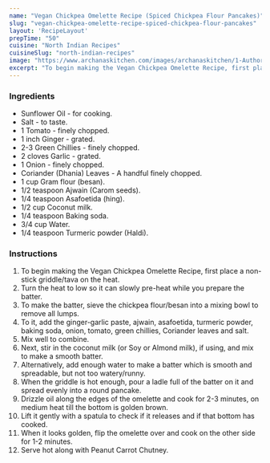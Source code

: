 ---
name: "Vegan Chickpea Omelette Recipe (Spiced Chickpea Flour Pancakes)"
slug: "vegan-chickpea-omelette-recipe-spiced-chickpea-flour-pancakes"
layout: 'RecipeLayout'
prepTime: "50"
cuisine: "North Indian Recipes"
cuisineSlug: "north-indian-recipes"
image: "https://www.archanaskitchen.com/images/archanaskitchen/1-Author/Madhuli_Ajay/Vegan_Chickpea_Omelette.jpg"
excerpt: "To begin making the Vegan Chickpea Omelette Recipe, first place a non-stick griddletava on the heat"
---

### Ingredients

- Sunflower Oil - for cooking.
- Salt - to taste.
- 1 Tomato - finely chopped.
- 1 inch Ginger - grated.
- 2-3 Green Chillies - finely chopped.
- 2 cloves Garlic - grated.
- 1 Onion - finely chopped.
- Coriander (Dhania) Leaves - A handful finely chopped.
- 1 cup Gram flour (besan).
- 1/2 teaspoon Ajwain (Carom seeds).
- 1/4 teaspoon Asafoetida (hing).
- 1/2 cup Coconut milk.
- 1/4 teaspoon Baking soda.
- 3/4 cup Water.
- 1/4 teaspoon Turmeric powder (Haldi).

### Instructions

1. To begin making the Vegan Chickpea Omelette Recipe, first place a non-stick griddle/tava on the heat.
1. Turn the heat to low so it can slowly pre-heat while you prepare the batter.
1. To make the batter, sieve the chickpea flour/besan into a mixing bowl to remove all lumps.
1. To it, add the ginger-garlic paste, ajwain, asafoetida, turmeric powder, baking soda, onion, tomato, green chillies, Coriander leaves and salt.
1. Mix well to combine.
1. Next, stir in the coconut milk (or Soy or Almond milk), if using, and mix to make a smooth batter.
1. Alternatively, add enough water to make a batter which is smooth and spreadable, but not too watery/runny.
1. When the griddle is hot enough, pour a ladle full of the batter on it and spread evenly into a round pancake.
1. Drizzle oil along the edges of the omelette and cook for 2-3 minutes, on medium heat till the bottom is golden brown.
1. Lift it gently with a spatula to check if it releases and if that bottom has cooked.
1. When it looks golden, flip the omelette over and cook on the other side for 1-2 minutes.
1. Serve hot along with Peanut Carrot Chutney.
